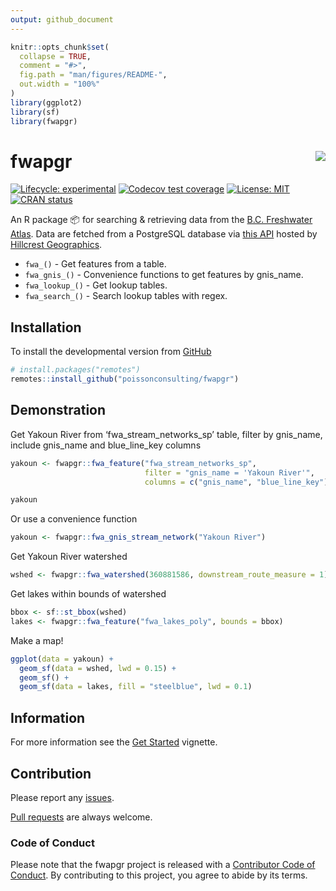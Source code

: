 ```yaml
---
output: github_document
---
```


<!-- README.md is generated from README.Rmd. Please edit that file -->

```r
knitr::opts_chunk$set(
  collapse = TRUE,
  comment = "#>",
  fig.path = "man/figures/README-",
  out.width = "100%"
)
library(ggplot2)
library(sf)
library(fwapgr)
```

# fwapgr <img src="man/figures/logo.png" align="right" />

<!-- badges: start -->
[![Lifecycle: experimental](https://img.shields.io/badge/lifecycle-experimental-orange.svg)](https://www.tidyverse.org/lifecycle/#experimental)
[![Codecov test coverage](https://codecov.io/gh/poissonconsulting/fwapgr/branch/master/graph/badge.svg)](https://codecov.io/gh/poissonconsulting/fwapgr?branch=master)
[![License: MIT](https://img.shields.io/badge/License-MIT-green.svg)](https://opensource.org/licenses/MIT)
[![CRAN status](https://www.r-pkg.org/badges/version/fwapgr)](https://cran.r-project.org/package=fwapgr)
<!-- [![Tinyverse status](https://tinyverse.netlify.com/badge/pkgtemplate)](https://CRAN.R-project.org/package=pkgtemplate) -->
<!-- ![CRAN downloads](https://cranlogs.r-pkg.org/badges/pkgtemplate) -->
<!-- badges: end -->

An R package 📦 for searching & retrieving data from the [B.C. Freshwater Atlas](https://www2.gov.bc.ca/gov/content/data/geographic-data-services/topographic-data/freshwater). Data are fetched from a PostgreSQL database via [this API](https://hillcrestgeo.ca/fwa/) hosted by [Hillcrest Geographics](https://hillcrestgeo.ca/main/).

- `fwa_()` - Get features from a table.
- `fwa_gnis_()` - Convenience functions to get features by gnis_name.
- `fwa_lookup_()` - Get lookup tables.
- `fwa_search_()` - Search lookup tables with regex.

## Installation

To install the developmental version from [GitHub](https://github.com/poissonconsulting/fwapgr)
```r
# install.packages("remotes")
remotes::install_github("poissonconsulting/fwapgr")
```

## Demonstration
Get Yakoun River from 'fwa_stream_networks_sp' table, filter by gnis_name, include gnis_name and blue_line_key columns
```r
yakoun <- fwapgr::fwa_feature("fwa_stream_networks_sp", 
                              filter = "gnis_name = 'Yakoun River'", 
                              columns = c("gnis_name", "blue_line_key"))

yakoun
```

Or use a convenience function
```r
yakoun <- fwapgr::fwa_gnis_stream_network("Yakoun River")
```

Get Yakoun River watershed 
```r
wshed <- fwapgr::fwa_watershed(360881586, downstream_route_measure = 1)
```

Get lakes within bounds of watershed
```r
bbox <- sf::st_bbox(wshed)
lakes <- fwapgr::fwa_feature("fwa_lakes_poly", bounds = bbox)
```

Make a map!
```r
ggplot(data = yakoun) +
  geom_sf(data = wshed, lwd = 0.15) +
  geom_sf() +
  geom_sf(data = lakes, fill = "steelblue", lwd = 0.1)
```

## Information

For more information see the [Get Started](https://poissonconsulting.github.io/fwapgr/articles/fwapgr.html) vignette.

## Contribution

Please report any [issues](https://github.com/poissonconsulting/fwapgr/issues).

[Pull requests](https://github.com/poissonconsulting/fwapgr/pulls) are always welcome.

### Code of Conduct

Please note that the fwapgr project is released with a [Contributor Code of Conduct](https://www.contributor-covenant.org/version/1/0/0/code-of-conduct/). By contributing to this project, you agree to abide by its terms.
